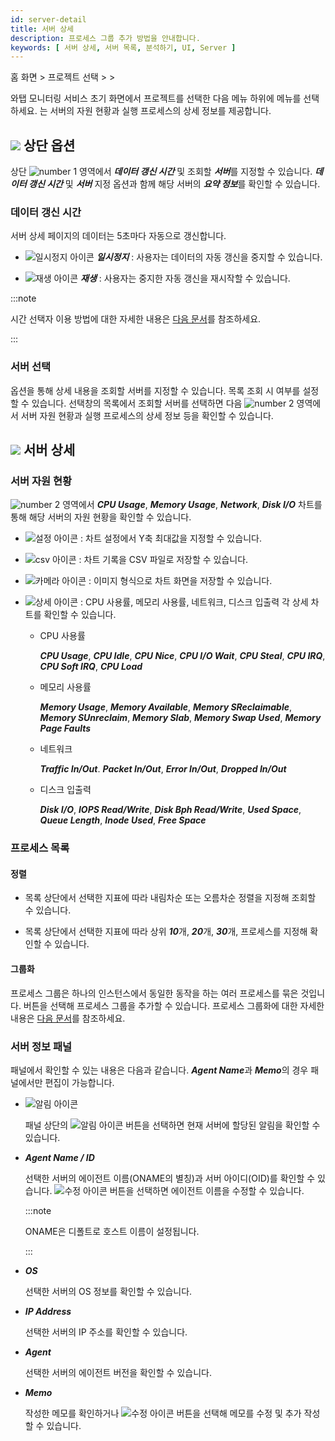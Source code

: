```yaml
---
id: server-detail
title: 서버 상세
description: 프로세스 그룹 추가 방법을 안내합니다. 
keywords: [ 서버 상세, 서버 목록, 분석하기, UI, Server ]
---
```


홈 화면 &gt; 프로젝트 선택 &gt; <Cmdname sid="side_serverList" className="uitext" /> &gt; <Cmdname sid="side_serverDetail" className="uitext" />

와탭 모니터링 서비스 초기 화면에서 프로젝트를 선택한 다음 <Cmdname sid="side_serverList" className="uitext" /> 메뉴 하위에 <Cmdname sid="side_serverDetail" className="uitext" /> 메뉴를 선택하세요. <Cmdname sid="side_serverDetail" className="uitext" />는 서버의 자원 현황과 실행 프로세스의 상세 정보를 제공합니다.

<ImgLang img='server-detail.png' desc='서버 상세 sc'/>

## ![](/img/number-01.png) 상단 옵션

상단 ![number 1](/img/number-01.png) 영역에서 ***데이터 갱신 시간*** 및 조회할 ***서버***를 지정할 수 있습니다. ***데이터 갱신 시간*** 및 ***서버*** 지정 옵션과 함께 해당 서버의 ***요약 정보***를 확인할 수 있습니다.

### 데이터 갱신 시간

서버 상세 페이지의 데이터는 5초마다 자동으로 갱신합니다. 

* ![일시정지 아이콘](/img/ic-s-pause.svg) ***일시정지*** : 사용자는 데이터의 자동 갱신을 중지할 수 있습니다. 

* ![재생 아이콘](/img/ic-play-grn.svg) ***재생*** : 사용자는 중지한 자동 갱신을 재시작할 수 있습니다.

:::note 

시간 선택자 이용 방법에 대한 자세한 내용은 [다음 문서](usage-ui#timeselector)를 참조하세요.

:::

### 서버 선택

<Cmdname sid="select_server" className="uitext" /> 옵션을 통해 상세 내용을 조회할 서버를 지정할 수 있습니다. 목록 조회 시 <Cmdname sid="DSC09486" className="uitext" /> 여부를 설정할 수 있습니다. 선택창의 목록에서 조회할 서버를 선택하면 다음 ![number 2](/img/number-02.png) 영역에서 서버 자원 현황과 실행 프로세스의 상세 정보 등을 확인할 수 있습니다.

## ![](/img/number-02.png) 서버 상세

### 서버 자원 현황

![number 2](/img/number-02.png) 영역에서 ***CPU Usage***, ***Memory Usage***, ***Network***, ***Disk I/O*** 차트를 통해 해당 서버의 자원 현황을 확인할 수 있습니다.

* ![설정 아이콘](/img/ic-setting.svg) : 차트 설정에서 Y축 최대값을 지정할 수 있습니다. 

* ![csv 아이콘](/img/ico-download.svg) : 차트 기록을 CSV 파일로 저장할 수 있습니다.

* ![카메라 아이콘](/img/ic-camera.svg) : 이미지 형식으로 차트 화면을 저장할 수 있습니다.

* ![상세 아이콘](/img/ic-zoom-in.svg) : CPU 사용률, 메모리 사용률, 네트워크, 디스크 입출력 각 상세 차트를 확인할 수 있습니다. 

  * CPU 사용률

    ***CPU Usage***, ***CPU Idle***, ***CPU Nice***, ***CPU I/O Wait***, ***CPU Steal***, ***CPU IRQ***, ***CPU Soft IRQ***, ***CPU Load***

  * 메모리 사용률

    ***Memory Usage***, ***Memory Available***, ***Memory SReclaimable***, ***Memory SUnreclaim***, ***Memory Slab***, ***Memory Swap Used***, ***Memory Page Faults***

  * 네트워크
    
    ***Traffic In/Out***. ***Packet In/Out***, ***Error In/Out***, ***Dropped In/Out***

  * 디스크 입출력

    ***Disk I/O***, ***IOPS Read/Write***, ***Disk Bph Read/Write***, ***Used Space***, ***Queue Length***, ***Inode Used***, ***Free Space***

### 프로세스 목록

#### 정렬

* <Cmdname sid="sms_summary_process" className="uitext" /> 목록 상단에서 선택한 지표에 따라 내림차순 또는 오름차순 정렬을 지정해 조회할 수 있습니다. 

* <Cmdname sid="sms_summary_process" className="uitext" /> 목록 상단에서 선택한 지표에 따라 상위 ***10***개, ***20***개, ***30***개, <Cmdname sid="all" className="uitext" /> 프로세스를 지정해 확인할 수 있습니다. 

#### 그룹화

프로세스 그룹은 하나의 인스턴스에서 동일한 동작을 하는 여러 프로세스를 묶은 것입니다. <Cmdname sid="groupby" className="uitext" /> 버튼을 선택해 프로세스 그룹을 추가할 수 있습니다. 프로세스 그룹화에 대한 자세한 내용은 [다음 문서](server-detail-process-group)를 참조하세요.

### 서버 정보 패널

<Cmdname sid="server_info" className="uitext" /> 패널에서 확인할 수 있는 내용은 다음과 같습니다. ***Agent Name***과 ***Memo***의 경우 <Cmdname sid="server_info" className="uitext" /> 패널에서만 편집이 가능합니다.

* ![알림 아이콘](/img/ic-alert.svg) <Cmdname sid="server_alert_list" className="uitext" />

  <Cmdname sid="server_info" className="uitext" /> 패널 상단의 ![알림 아이콘](/img/ic-alert.svg) <Cmdname sid="server_alert_list" className="uitext" /> 버튼을 선택하면 현재 서버에 할당된 알림을 확인할 수 있습니다.

* ***Agent Name / ID***

  선택한 서버의 에이전트 이름(ONAME의 별칭)과 서버 아이디(OID)를 확인할 수 있습니다. ![수정 아이콘](/img/ic-edit.svg) 버튼을 선택하면 에이전트 이름을 수정할 수 있습니다. 

  :::note

  ONAME은 디폴트로 호스트 이름이 설정됩니다. 

  :::

* ***OS***

  선택한 서버의 OS 정보를 확인할 수 있습니다.

* ***IP Address***

  선택한 서버의 IP 주소를 확인할 수 있습니다.

* ***Agent***

  선택한 서버의 에이전트 버전을 확인할 수 있습니다.

* ***Memo***

  작성한 메모를 확인하거나 ![수정 아이콘](/img/ic-edit.svg) 버튼을 선택해 메모를 수정 및 추가 작성할 수 있습니다.
